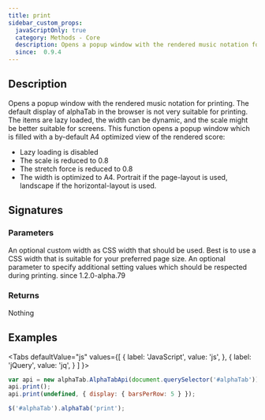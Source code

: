 ```yaml
---
title: print
sidebar_custom_props:
  javaScriptOnly: true
  category: Methods - Core
  description: Opens a popup window with the rendered music notation for printing.
  since:  0.9.4
---
```


<SinceBadge since="0.9.4" />


## Description
Opens a popup window with the rendered music notation for printing. The default display of alphaTab in the browser is not very 
suitable for printing. The items are lazy loaded, the width can be dynamic, and the scale might be better suitable for screens.
This function opens a popup window which is filled with a by-default A4 optimized view of the rendered score: 

* Lazy loading is disabled
* The scale is reduced to 0.8
* The stretch force is reduced to 0.8
* The width is optimized to A4. Portrait if the page-layout is used, landscape if the horizontal-layout is used.

## Signatures

<TypeTable>
    <TypeRow type="js" name="function print()" />
    <TypeRow type="js" name="function print(width)" />
    <TypeRow type="js" name="function print(width, additionalSettings)" />
    <TypeRow type="jquery" name="alphaTab('print')" />
    <TypeRow type="jquery" name="alphaTab('print', width, additionalSettings)" />
</TypeTable>

### Parameters

<ParameterTable>
    <ParameterRow platform="js-jquery" name="width" type="string">
        An optional custom width as CSS width that should be used. Best is to use a CSS width that is suitable for your preferred page size.
    </ParameterRow>
    <ParameterRow platform="js-jquery" name="additionalSettings" type="object">
        An optional parameter to specify additional setting values which should be respected during printing. 
        <span class="badge badge--info">since 1.2.0-alpha.79</span>
    </ParameterRow>
</ParameterTable>

### Returns
Nothing

## Examples

<Tabs
  defaultValue="js"
  values={[
    { label: 'JavaScript', value: 'js', },
    { label: 'jQuery', value: 'jq', }
  ]
}>
<TabItem value="js">

```js
var api = new alphaTab.AlphaTabApi(document.querySelector('#alphaTab'));
api.print();
api.print(undefined, { display: { barsPerRow: 5 } });
```

</TabItem>
<TabItem value="jq">

```js
$('#alphaTab').alphaTab('print');
```

</TabItem>
</Tabs>